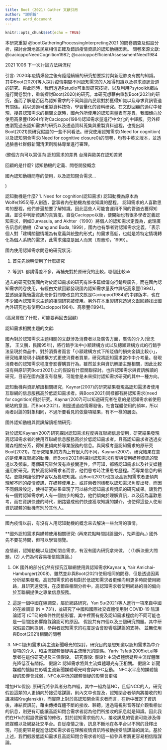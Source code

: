 ```yaml
---
title: Boot (2021) Gather 文獻引用 
author: "謝明翰"
output: word_document
---
```


```r
knitr::opts_chunk$set(echo = TRUE)
```

本研究重製 @bootGatheringProcessingInterpreting2021 的問卷調查及假設分析，探討台灣地區民眾相信正確及錯誤疫情資訊的認知動機因素。
問卷來源文獻: @cacioppoNeedCognition1982; 
@cacioppoEfficientAssessmentNeed1984  



2021 1006 下一次討論方法與流程

引言:
2020年疫情爆發之後有陸陸續續的研究想要探討與新冠肺炎有關的知識。其中Boot(2020)等人探討疫情期間不同認知需求的人獲得知識以及尋求資訊管道的研究。與此同時，我們透過Rstudio可重製研究技術，以及利用Psytoolkit網站進行問卷製作，重新探討Boot(2020)的研究。本研究想藉由重製Boot(2021)的研究，進而了解是否因為認知需求的不同與國內民眾對於獲得知識以及尋求資訊管道有關係。藉以透過可重製資料技術，學習量化的資料研究。在文獻回顧的過程中發現，搜尋認知需求的相關文獻時，國內外所使用的認知需量表有差異，我國傾向於使用高泉豐(1994)年對Cacioppo(1984)認知需求量進行中文化的中譯版。另外經由瀏覽過去認知需求的研究以及透過資料蒐集與重製資料過程，也提出與Boot(2021)原研究假設的一些不同看法。研究使用認知需求(Need for cognition)以及認知閉合需求(Need for cognitive closure0)的問卷，均有中英文版本，並透過臉書社群假新聞清潔劑粉絲專業進行審理。

(整個方向可以寫偏向 認知需求的差異   台灣與歐美在認知差異

回顧的是什麼? 認知動機的定義、問卷開發概念

國內認知動機問卷的使用，以及認知閉合需求...

)


認知動機是什麼?
1. Need for cognition(認知需求)
認知動機為原本為Wolfe(1955)等人創造，當事者內在動機為接收知識的歷程。
認知需求的人喜歡思考的歷程，他們普遍想要了解知識。因此這些人可能會運用不同的管道去獲得知識，並從中判斷資訊的真實度。自從Cacioppo以後，便開始也有很多學者定義認知需求，例如Durvasula, and Akhter（1990）將個人的認知需求定義為，處理廣告訊息的動機（Zhang and Buda, 1999），國內也有學者對認知需求定義，「表示個人對「建構關鍵情境為有意義與統整的形式」的需求高低，也就是將特定情境轉化為個人系統的需求，此需求強度是因人而異（周惠珍，1999）。


國內使用認知需求問卷的研究狀況:

1. 首先先說明使用了什麼研究

2. 等到1. 都講得差不多，再補充對於原研究的比較，哪個比較ok




過去的研究發現國內對於認知需求的研究有許多篇幅偏向行銷與廣告。而在國內認知需求問卷使用，有經由文獻回顧發現國內認知需求量表中譯版高泉豐(1994)，並透過瀏覽後證實此份針對問卷改良的文獻是Cacioppo(1984)的中譯版本，也在不少國內認知需求主題的相關研究被使用。另外在本重製研究透過文獻回顧找出國內外研究也有使用Cacioppo(1984)、高泉豐(1994)。

(高泉豐做了什麼，可能要再回去回顧)


認知需求相關主題的文獻:

國內對於認知需求主題相關的文獻涉及消費者以及廣告方面，廣告的介入(曾忠蕙， 王又鵬，民國95年)，將行銷手法中小額建構方式以及總額建構方式的行銷手法呈現於商品中。對於消費者而言「小額建構方式下所貶值的損失金額比較小」，研究結果發現小額建構方式更使消費者買單，研究將認知需求當作中介考量。發現消費者的認知需求程度會影響購買行為。雖然並未與資訊解讀主題相關，因此比較沒有與原研究Boot(2021)上的假設有什麼關聯探討。也許認知需求與資訊解讀的研究，目前在國內還沒有發展，可能會是未來探討認知需求研究的其中一種方向。

認知動機與資訊解讀相關研究，Kaynar(2007)的研究結果發現高認知需求者使用互聯網的信息服務高於低認知需求者。與Boot(2021)同樣都有將認知需求(need for cognition)用於研究。Kaynar(2007)可以知道研究者在意的是認知需求者使用網站的意圖，而Boot(2021)，則是透過疫情爆發後，社會媒體使用的頻率，所以兩者討論的對象相同，不過所要看見的依變項結果，有不一樣的層面。


國外認知動機與資訊解讀相關研究:

  對於認知Kaynar(2007)研究探討認知需求程度與互聯網信息使用，研究結果發現高認知需求者的使用互聯網信息服務高於於低認知需求者。且高認知需求者透過皮爾森相關分系，得知更傾向於專業服務的信息。與同樣考量認知需求的原研究Boot(2021)，在研究結果的方向上有很大的不同，Kaynar(2007)，研究結果在意的是使用互聯網的動機，而Boot(2021)則探討認知需求程度與使用媒體資訊的管道以及頻率。兩個研究雖然沒有直接關連性，但可知，都將認知需求以及社交媒體運用於研究。對於高認知需求者而言，他們思考時注重思考歷程。而專業信息的網站，更能夠讓他們學習以及獲取知識。而Boot(2021)也提及高認知需求者更傾向理解不同的疫情資訊，在媒體使用上，或許兩者同樣都以認知需求角度出發，而因不同假設設定，使得研究結果呈現了可以綜合認知需求與資訊的研究成果。讓我們有一個對認知需求的人有一個初步的概念，他們傾向於理解資訊，以及因為喜歡思考，而在資訊快速的時代，網路變成他們快速獲取知識的媒介，也使得這些人使用資訊媒體的動機有別於其他人。
  
  



---------
國內疫情以前，有沒有人用認知動機的概念來去解決一些台灣的事情。

**國外認知需求與媒體使用相關研究:  (再來花點時間討論國外，先弄國內。)
國外先不要花時間，但可以學習閱覽。

疫情前，認知動機以及認知閉合需求，有沒有國內研究拿來做。  ( (1)解決重大問題，(2) 人們為何容易相信陰謀論。)


(1) OK
國外的部分仍然有探究互聯網使用與認知需求Kaynar a, Yair Amichai-Hamburger(2008)，雖然並非與Boot(2021)使用相同的問卷，但是透過因素分析結果發現，高認知需求的者相對於低認知需求者更傾向用更多時間使用網路，且研究還發現，在皮爾森相關分析中，高認知需求者使用網路的目的偏向於互聯網提供之專業信息服務。


(2)
這是一個中國在線調查，屬於網路研究，Yan Su(2021)等人進行一項來自中國的在線調查 (N = 731)，並研究了中國和國際社交媒體使用對 COVID-19 陰謀論認可 (CTE)的條件性間接影響。其中裡面有提及認知需求程度的不同可能也是一個間接影響陰謀論認可的原因。
 假設共有四個以及三個研究問題。其中研究假設四則提到，參與者認知需求的程度是否會影響陰謀論的支持。
 並無使用與Boot(2021)相關的問卷
 
(3) 
NFC(認知需求)與主流新聞曝光的探討，研究目的是想知道以認知需求為中介變項的介入，和主流媒體懷疑與主流曝光的關係。Yariv Tsfati(2005)et.al等學者在這份研究提及三個假設。
研究假設:
假設1: 主流媒體懷疑與主流媒體曝光降低互有關係。
假設2: 認知需求將與主流媒體曝光有正相關。
假設3: 新聞媒體的懷疑在影響主流新聞媒體曝光時會與NFC互動。  NFC水平高的媒體懷疑的影響會減弱，NFC水平低的媒體懷疑的影響會更強


增加H1c假設: 原研究將參與者分為四組，其中一組為低NC，且低NCC的人，研究假設這類的人更傾向於接受陰謀論，則內文中也提及，認知閉合者傾向將接收的知識凍結Kruglanski()，而實際上對於高認知閉合需求者而言，在新中確定了資訊後，凍結資訊前，藉由傳播媒體不斷的接收、聆聽，透過電視影音等媒介觀看相似的訊息，則更有可能讓高認知閉合需求者認為他們所接收的訊息就是知識。因此我們在H1c的假設做適當的修改，對於認知需求低的人，接收訊息的管道可能涉及傳統媒體以及網路社交平台。自從疫情之後，訊息不斷地在各平台以不同的詮釋出現，可能更容易促進低認知需求者在理解疫情資訊時被動接受陰謀論的說法。基於上述，我們假設低認知需求且高認知閉合需求者的這一組參與者將更容易相信陰謀論。




